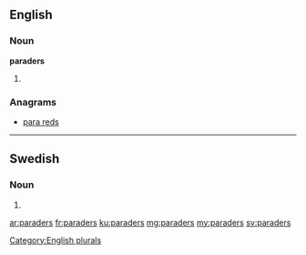 ==English==

===Noun===
'''paraders'''

# {{plural of|[[parader]]}}

===Anagrams===
* [[para reds#English|para reds]]

[[Category:English plurals]]

----

==Swedish==

===Noun===
{{head|sv|noun form}}

# {{sv-noun-form-indef-gen-pl|parad}}

[[ar:paraders]]
[[fr:paraders]]
[[ku:paraders]]
[[mg:paraders]]
[[my:paraders]]
[[sv:paraders]]